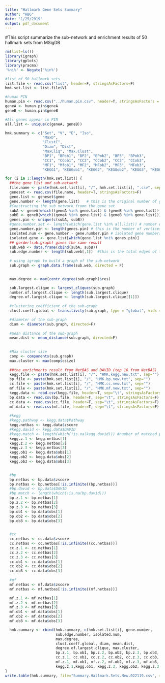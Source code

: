 ```yaml
---
title: "Hallmark Gene Sets Summary"
author: "HBG"
date: "1/25/2019"
output: pdf_document
---
```


#This script summarize the sub-network and enrichment results of 50 hallmark sets from MSigDB

```r
rm(list=ls())
library(igraph)
library(gplots)
library(pracma)
'%ni%' <- Negate('%in%')

#list of 50 hallmark sets
list.file <- read.csv("list", header=F, stringsAsFactors=F)
hmk.set.list <- list.file$V1

#human PIN
human.pin <- read.csv("../human.pin.csv", header=T, stringsAsFactors = F)
geneA <- human.pin$geneA
geneB <- human.pin$geneB

#All genes appear in PIN
all.list <- unique(c(geneA, geneB))

hmk.summary <- c("Set", "V", "E", "Iso", 
                 "MaxD",
                 "ClustC", 
                 "Diam", "Dist", 
                 "MaxCliq", "Max.Clust",
                 "BP1", "BPob1", "BP2", "BPob2", "BP3", "BPob3",
                 "CC1", "CCob1", "CC2", "CCob2", "CC3", "CCob3",
                 "MF1", "Mfob1", "MF2", "MFob2", "MF3", "MFob3",
                 "KEGG1", "KEGGob1", "KEGG2", "KEGGob2", "KEGG3", "KEGGob3")

for (i in 1:length(hmk.set.list)) {
  ##the gene list and sub-network
  file.name <- paste(hmk.set.list[i], "/", hmk.set.list[i], ".csv", sep="")
  geneset <- read.csv(file.name, header=T, stringsAsFactors=F)
  gene.list <- geneset$gene
  gene.number <- length(gene.list)   # this is the original number of genes the set, or Vertex number
  #Constructing the sub network fromn the gene set
  subA <- geneA[which((geneA %in% gene.list) & (geneB %in% gene.list))]
  subB <- geneB[which((geneA %in% gene.list) & (geneB %in% gene.list))]
  genes.pin <- unique(c(subA, subB))
  #gene.number.set <- length(which(gene.list %in% all.list)) # number of genes shown in the network
  gene.number.pin <- length(genes.pin) # this is the number of vertices constituting the sub-network
  isolated.num <- gene.number - gene.number.pin # isolated gene numbers
  isolated.gene <- gene.list[which(gene.list %ni% genes.pin)]
  ## gorder(sub.graph) gives the same result
  sub.web <- data.frame(cbind(subA, subB))
  sub.edge.number <- length(sub.web[,1])  #this is the total edges of the sub-network
  
  # using igraph to build a graph of the sub-network
  sub.graph <- graph.data.frame(sub.web, directed = F)
  

  max.degree <- max(centr_degree(sub.graph)$res)

  sub.largest.clique <- largest_cliques(sub.graph)
  number.of.largest.clique <- length(sub.largest.clique)
  degree.of.largest.clique <- length(sub.largest.clique[[1]])
  
  #clustering coefficient of the sub-graph
  clust.coeff.global <- transitivity(sub.graph, type = "global", vids = NULL, weights=NULL, isolates=c("NaN", "zero"))

  #diameter of the sub-graph
  diam <- diameter(sub.graph, directed=F)
  
  #mean distance of the sub-graph
  mean.dist <- mean_distance(sub.graph, directed=F)
  
  
  #Max cluster size
  comp <- components(sub.graph)
  max.cluster <- max(comp$csize)
  
  ##the enrichments result from NetBAS and DAVID (top 10 from NetBAS)
  kegg.file <- paste(hmk.set.list[i], "/", "HMK.kegg.new.txt", sep="")
  bp.file <- paste(hmk.set.list[i], "/", "HMK.bp.new.txt", sep="")
  cc.file <- paste(hmk.set.list[i], "/", "HMK.cc.new.txt", sep="")
  mf.file <- paste(hmk.set.list[i], "/", "HMK.mf.new.txt", sep="")
  kegg.data <- read.csv(kegg.file, header=T, sep="\t", stringsAsFactors=F)
  bp.data <- read.csv(bp.file, header=T, sep="\t", stringsAsFactors=F)
  cc.data <- read.csv(cc.file, header=T, sep="\t", stringsAsFactors=F)
  mf.data <- read.csv(mf.file, header=T, sep="\t", stringsAsFactors=F)
  
  #kegg
  #kegg.pathway <- kegg.data$Pathway
  kegg.netbas <- kegg.data$zscore
  #kegg.david <- kegg.data$DAVID
  #kegg.match <- length(which(!is.na(kegg.david))) #number of matched pathways in DAVID
  kegg.z.1 <- kegg.netbas[1]
  kegg.z.2 <- kegg.netbas[2]
  kegg.z.3 <- kegg.netbas[3]
  kegg.ob1 <- kegg.data$obs[1]
  kegg.ob2 <- kegg.data$obs[2]
  kegg.ob3 <- kegg.data$obs[3]

  
  #bp
  bp.netbas <- bp.data$zscore
  bp.netbas <- bp.netbas[!is.infinite((bp.netbas))]
  #bp.david <- bp.data$DAVID
  #bp.match <- length(which(!is.na(bp.david)))
  bp.z.1 <- bp.netbas[1]
  bp.z.2 <- bp.netbas[2]
  bp.z.3 <- bp.netbas[3]
  bp.ob1 <- bp.data$obs[1]
  bp.ob2 <- bp.data$obs[2]
  bp.ob3 <- bp.data$obs[3]

  
  #cc
  cc.netbas <- cc.data$zscore
  cc.netbas <- cc.netbas[!is.infinite((cc.netbas))]
  cc.z.1 <- cc.netbas[1]
  cc.z.2 <- cc.netbas[2]
  cc.z.3 <- cc.netbas[3]
  cc.ob1 <- cc.data$obs[1]
  cc.ob2 <- cc.data$obs[2]
  cc.ob3 <- cc.data$obs[3]
  
  #mf
  mf.netbas <- mf.data$zscore
  mf.netbas <- mf.netbas[!is.infinite((mf.netbas))]

  mf.z.1 <- mf.netbas[1]
  mf.z.2 <- mf.netbas[2]
  mf.z.3 <- mf.netbas[3]
  mf.ob1 <- mf.data$obs[1]
  mf.ob2 <- mf.data$obs[2]
  mf.ob3 <- mf.data$obs[3]

  hmk.summary <- rbind(hmk.summary, c(hmk.set.list[i], gene.number, 
                       sub.edge.number, isolated.num,
                       max.degree, 
                       clust.coeff.global, diam, mean.dist, 
                       degree.of.largest.clique, max.cluster,
                       bp.z.1, bp.ob1, bp.z.2, bp.ob2, bp.z.3, bp.ob3,
                       cc.z.1, cc.ob1, cc.z.2, cc.ob2, cc.z.3, cc.ob3,
                       mf.z.1, mf.ob1, mf.z.2, mf.ob2, mf.z.3, mf.ob3,
                       kegg.z.1,kegg.ob1, kegg.z.2, kegg.ob2, kegg.z.3, kegg.ob3)) 
}
write.table(hmk.summary, file="Summary.Hallmark.Sets.New.022119.csv", row.names = F, col.names = F, sep=",", quote = T)
```